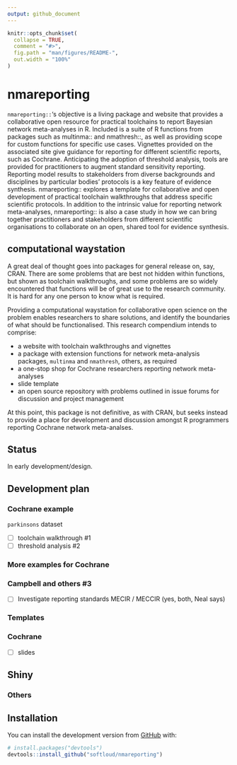 ```yaml
---
output: github_document
---
```


<!-- README.md is generated from README.Rmd. Please edit that file -->

```r
knitr::opts_chunk$set(
  collapse = TRUE,
  comment = "#>",
  fig.path = "man/figures/README-",
  out.width = "100%"
)
```

# nmareporting

<!-- badges: start -->
<!-- badges: end -->

`nmareporting::`'s objective is a living package and website that provides a collaborative open resource for practical toolchains to report Bayesian network meta-analyses in R. Included is a suite of R functions from packages such as multinma:: and nmathresh::, as well as providing scope for custom functions for specific use cases. Vignettes provided on the associated site give guidance for reporting for different scientific reports, such as Cochrane. Anticipating the adoption of threshold analysis, tools are provided for practitioners to augment standard sensitivity reporting. Reporting model results to stakeholders from diverse backgrounds and disciplines by particular bodies’ protocols is a key feature of evidence synthesis. nmareporting:: explores a template for collaborative and open development of practical toolchain walkthroughs that address specific scientific protocols. In addition to the intrinsic value for reporting network meta-analyses, nmareporting:: is also a case study in how we can bring together practitioners and stakeholders from different scientific organisations to collaborate on an open, shared tool for evidence synthesis.   

## computational waystation

A great deal of thought goes into packages for general release on, say, CRAN. There are some problems that are best not hidden within functions, but shown as toolchain walkthroughs, and some problems are so widely encountered that functions will be of great use to the research community. It is hard for any one person to know what is required. 

Providing a computational waystation for collaborative open science on the problem enables researchers to share solutions, and identify the boundaries of what should be functionalised. This research compendium intends to comprise:

- a website with toolchain walkthroughs and vignettes
- a package with extension functions for network meta-analysis packages, `multinma` and `nmathresh`, others, as required
- a one-stop shop for Cochrane researchers reporting network meta-analyses
- slide template
- an open source repository with problems outlined in issue forums for discussion and project management

At this point, this package is not definitive, as with CRAN, but seeks instead to provide a place for development and discussion amongst R programmers reporting Cochrane network meta-analses.

## Status

In early development/design.

## Development plan

### Cochrane example 

`parkinsons` dataset

- [ ] toolchain walkthrough #1
- [ ] threshold analysis #2

### More examples for Cochrane

### Campbell and others #3

- [ ] Investigate reporting standards MECIR / MECCIR (yes, both, Neal says)

### Templates

### Cochrane

- [ ] slides

## Shiny



### Others



## Installation

<!-- You can install  -->
<!-- the released version of nmareporting from [CRAN](https://CRAN.R-project.org) with: -->
<!-- ``` r -->
<!-- install.packages("nmareporting") -->
<!-- ``` -->
<!-- And  -->
You can install the development version from [GitHub](https://github.com/) with:

``` r
# install.packages("devtools")
devtools::install_github("softloud/nmareporting")
```
